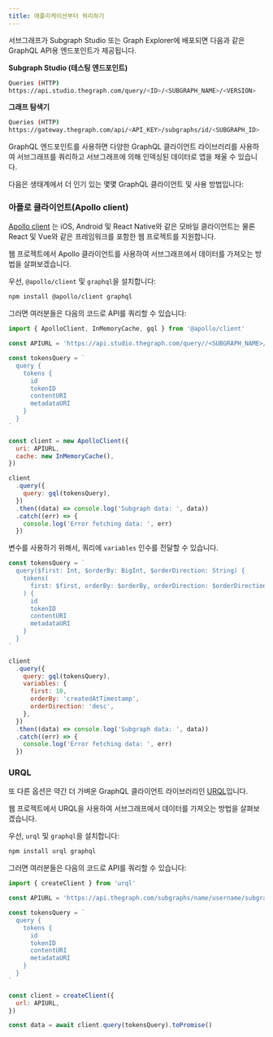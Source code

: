 ```yaml
---
title: 애플리케이션부터 쿼리하기
---
```


서브그래프가 Subgraph Studio 또는 Graph Explorer에 배포되면 다음과 같은 GraphQL API용 엔드포인트가 제공됩니다.

**Subgraph Studio (테스팅 엔드포인트)**

```sh
Queries (HTTP)
https://api.studio.thegraph.com/query/<ID>/<SUBGRAPH_NAME>/<VERSION>
```

**그래프 탐색기**

```sh
Queries (HTTP)
https://gateway.thegraph.com/api/<API_KEY>/subgraphs/id/<SUBGRAPH_ID>
```

GraphQL 엔드포인트를 사용하면 다양한 GraphQL 클라이언트 라이브러리를 사용하여 서브그래프를 쿼리하고 서브그래프에 의해 인덱싱된 데이터로 앱을 채울 수 있습니다.

다음은 생태계에서 더 인기 있는 몇몇 GraphQL 클라이언트 및 사용 방법입니다:

### 아폴로 클라이언트(Apollo client)

[Apollo client](https://www.apollographql.com/docs/) 는 iOS, Android 및 React Native와 같은 모바일 클라이언트는 물론 React 및 Vue와 같은 프레임워크를 포함한 웹 프로젝트를 지원합니다.

웹 프로젝트에서 Apollo 클라이언트를 사용하여 서브그래프에서 데이터를 가져오는 방법을 살펴보겠습니다.

우선, `@apollo/client` 및 `graphql`을 설치합니다:

```sh
npm install @apollo/client graphql
```

그러면 여러분들은 다음의 코드로 API를 쿼리할 수 있습니다:

```javascript
import { ApolloClient, InMemoryCache, gql } from '@apollo/client'

const APIURL = 'https://api.studio.thegraph.com/query//<SUBGRAPH_NAME>/'

const tokensQuery = `
  query {
    tokens {
      id
      tokenID
      contentURI
      metadataURI
    }
  }
`

const client = new ApolloClient({
  uri: APIURL,
  cache: new InMemoryCache(),
})

client
  .query({
    query: gql(tokensQuery),
  })
  .then((data) => console.log('Subgraph data: ', data))
  .catch((err) => {
    console.log('Error fetching data: ', err)
  })
```

변수를 사용하기 위해서, 쿼리에 `variables` 인수를 전달할 수 있습니다.

```javascript
const tokensQuery = `
  query($first: Int, $orderBy: BigInt, $orderDirection: String) {
    tokens(
      first: $first, orderBy: $orderBy, orderDirection: $orderDirection
    ) {
      id
      tokenID
      contentURI
      metadataURI
    }
  }
`

client
  .query({
    query: gql(tokensQuery),
    variables: {
      first: 10,
      orderBy: 'createdAtTimestamp',
      orderDirection: 'desc',
    },
  })
  .then((data) => console.log('Subgraph data: ', data))
  .catch((err) => {
    console.log('Error fetching data: ', err)
  })
```

### URQL

또 다른 옵션은 약간 더 가벼운 GraphQL 클라이언트 라이브러리인 [URQL](https://formidable.com/open-source/urql/)입니다.

웹 프로젝트에서 URQL을 사용하여 서브그래프에서 데이터를 가져오는 방법을 살펴보겠습니다.

우선, `urql` 및 `graphql`을 설치합니다:

```sh
npm install urql graphql
```

그러면 여러분들은 다음의 코드로 API를 쿼리할 수 있습니다:

```javascript
import { createClient } from 'urql'

const APIURL = 'https://api.thegraph.com/subgraphs/name/username/subgraphname'

const tokensQuery = `
  query {
    tokens {
      id
      tokenID
      contentURI
      metadataURI
    }
  }
`

const client = createClient({
  url: APIURL,
})

const data = await client.query(tokensQuery).toPromise()
```

